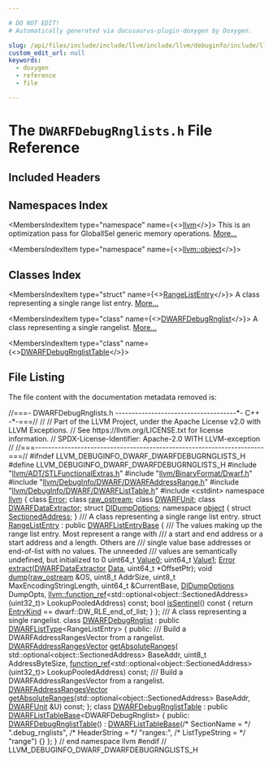 ```yaml
---

# DO NOT EDIT!
# Automatically generated via docusaurus-plugin-doxygen by Doxygen.

slug: /api/files/include/include/llvm/include/llvm/debuginfo/include/llvm/debuginfo/dwarf/dwarfdebugrnglists-h
custom_edit_url: null
keywords:
  - doxygen
  - reference
  - file

---
```





# The `DWARFDebugRnglists.h` File Reference

<DoxygenPage pluginConfig={pluginConfig}>



## Included Headers

<IncludesList>
<IncludesListItem
  filePath="llvm/ADT/STLFunctionalExtras.h"
  permalink="/docs/api/files/include/include/llvm/include/llvm/adt/stlfunctionalextras-h"
  isLocal="true" />
<IncludesListItem
  filePath="llvm/BinaryFormat/Dwarf.h"
  permalink="/docs/api/files/include/include/llvm/include/llvm/binaryformat/dwarf-h"
  isLocal="true" />
<IncludesListItem
  filePath="llvm/DebugInfo/DWARF/DWARFAddressRange.h"
  permalink="/docs/api/files/include/include/llvm/include/llvm/debuginfo/include/llvm/debuginfo/dwarf/dwarfaddressrange-h"
  isLocal="true" />
<IncludesListItem
  filePath="llvm/DebugInfo/DWARF/DWARFListTable.h"
  permalink="/docs/api/files/include/include/llvm/include/llvm/debuginfo/include/llvm/debuginfo/dwarf/dwarflisttable-h"
  isLocal="true" />
<IncludesListItem
  filePath="cstdint"
  permalink=""
  isLocal="false" />
</IncludesList>

## Namespaces Index

<MembersIndex>

<MembersIndexItem
  type="namespace"
  name={<><a href="/docs/api/namespaces/llvm">llvm</a></>}>
This is an optimization pass for GlobalISel generic memory operations. <a href="/docs/api/namespaces/llvm/#details">More...</a>
</MembersIndexItem>

<MembersIndexItem
  type="namespace"
  name={<><a href="/docs/api/namespaces/llvm/object">llvm::object</a></>}>
</MembersIndexItem>

</MembersIndex>

## Classes Index

<MembersIndex>

<MembersIndexItem
  type="struct"
  name={<><a href="/docs/api/structs/llvm/rangelistentry">RangeListEntry</a></>}>
A class representing a single range list entry. <a href="/docs/api/structs/llvm/rangelistentry/#details">More...</a>
</MembersIndexItem>

<MembersIndexItem
  type="class"
  name={<><a href="/docs/api/classes/llvm/dwarfdebugrnglist">DWARFDebugRnglist</a></>}>
A class representing a single rangelist. <a href="/docs/api/classes/llvm/dwarfdebugrnglist/#details">More...</a>
</MembersIndexItem>

<MembersIndexItem
  type="class"
  name={<><a href="/docs/api/classes/llvm/dwarfdebugrnglisttable">DWARFDebugRnglistTable</a></>}>
</MembersIndexItem>

</MembersIndex>


## File Listing

The file content with the documentation metadata removed is:

<ProgramListing>

<Link id="l00001" /><CodeLine lineNumber="1"><Highlight kind="comment">//===- DWARFDebugRnglists.h -------------------------------------&#42;- C++ -&#42;-===//</Highlight><Highlight kind="normal"></Highlight></CodeLine>
<Link id="l00002" /><CodeLine lineNumber="2"><Highlight kind="normal"></Highlight><Highlight kind="comment">//</Highlight><Highlight kind="normal"></Highlight></CodeLine>
<Link id="l00003" /><CodeLine lineNumber="3"><Highlight kind="normal"></Highlight><Highlight kind="comment">// Part of the LLVM Project, under the Apache License v2.0 with LLVM Exceptions.</Highlight><Highlight kind="normal"></Highlight></CodeLine>
<Link id="l00004" /><CodeLine lineNumber="4"><Highlight kind="normal"></Highlight><Highlight kind="comment">// See https://llvm.org/LICENSE.txt for license information.</Highlight><Highlight kind="normal"></Highlight></CodeLine>
<Link id="l00005" /><CodeLine lineNumber="5"><Highlight kind="normal"></Highlight><Highlight kind="comment">// SPDX-License-Identifier: Apache-2.0 WITH LLVM-exception</Highlight><Highlight kind="normal"></Highlight></CodeLine>
<Link id="l00006" /><CodeLine lineNumber="6"><Highlight kind="normal"></Highlight><Highlight kind="comment">//</Highlight><Highlight kind="normal"></Highlight></CodeLine>
<Link id="l00007" /><CodeLine lineNumber="7"><Highlight kind="normal"></Highlight><Highlight kind="comment">//===----------------------------------------------------------------------===//</Highlight><Highlight kind="normal"></Highlight></CodeLine>
<Link id="l00008" /><CodeLine lineNumber="8"><Highlight kind="normal"></Highlight></CodeLine>
<Link id="l00009" /><CodeLine lineNumber="9"><Highlight kind="normal"></Highlight><Highlight kind="preprocessor">#ifndef LLVM&#95;DEBUGINFO&#95;DWARF&#95;DWARFDEBUGRNGLISTS&#95;H</Highlight><Highlight kind="normal"></Highlight></CodeLine>
<Link id="l00010" /><CodeLine lineNumber="10"><Highlight kind="normal"></Highlight><Highlight kind="preprocessor">#define LLVM&#95;DEBUGINFO&#95;DWARF&#95;DWARFDEBUGRNGLISTS&#95;H</Highlight><Highlight kind="normal"></Highlight></CodeLine>
<Link id="l00011" /><CodeLine lineNumber="11"><Highlight kind="normal"></Highlight></CodeLine>
<Link id="l00012" /><CodeLine lineNumber="12"><Highlight kind="normal"></Highlight><Highlight kind="preprocessor">#include &quot;<a href="/docs/api/files/include/include/llvm/include/llvm/adt/stlfunctionalextras-h">llvm/ADT/STLFunctionalExtras.h</a>&quot;</Highlight><Highlight kind="normal"></Highlight></CodeLine>
<Link id="l00013" /><CodeLine lineNumber="13"><Highlight kind="normal"></Highlight><Highlight kind="preprocessor">#include &quot;<a href="/docs/api/files/include/include/llvm/include/llvm/binaryformat/dwarf-h">llvm/BinaryFormat/Dwarf.h</a>&quot;</Highlight><Highlight kind="normal"></Highlight></CodeLine>
<Link id="l00014" /><CodeLine lineNumber="14"><Highlight kind="normal"></Highlight><Highlight kind="preprocessor">#include &quot;<a href="/docs/api/files/include/include/llvm/include/llvm/debuginfo/include/llvm/debuginfo/dwarf/dwarfaddressrange-h">llvm/DebugInfo/DWARF/DWARFAddressRange.h</a>&quot;</Highlight><Highlight kind="normal"></Highlight></CodeLine>
<Link id="l00015" /><CodeLine lineNumber="15"><Highlight kind="normal"></Highlight><Highlight kind="preprocessor">#include &quot;<a href="/docs/api/files/include/include/llvm/include/llvm/debuginfo/include/llvm/debuginfo/dwarf/dwarflisttable-h">llvm/DebugInfo/DWARF/DWARFListTable.h</a>&quot;</Highlight><Highlight kind="normal"></Highlight></CodeLine>
<Link id="l00016" /><CodeLine lineNumber="16"><Highlight kind="normal"></Highlight><Highlight kind="preprocessor">#include &lt;cstdint&gt;</Highlight><Highlight kind="normal"></Highlight></CodeLine>
<Link id="l00017" /><CodeLine lineNumber="17"><Highlight kind="normal"></Highlight></CodeLine>
<Link id="l00018" /><CodeLine lineNumber="18"><Highlight kind="normal"></Highlight><Highlight kind="keyword">namespace </Highlight><Highlight kind="normal"><a href="/docs/api/namespaces/llvm">llvm</a> &#123;</Highlight></CodeLine>
<Link id="l00019" /><CodeLine lineNumber="19"><Highlight kind="normal"></Highlight></CodeLine>
<Link id="l00020" /><CodeLine lineNumber="20"><Highlight kind="normal"></Highlight><Highlight kind="keyword">class </Highlight><Highlight kind="normal"><a href="/docs/api/classes/llvm/error">Error</a>;</Highlight></CodeLine>
<Link id="l00021" /><CodeLine lineNumber="21"><Highlight kind="normal"></Highlight><Highlight kind="keyword">class </Highlight><Highlight kind="normal"><a href="/docs/api/classes/llvm/raw-ostream">raw&#95;ostream</a>;</Highlight></CodeLine>
<Link id="l00022" /><CodeLine lineNumber="22"><Highlight kind="normal"></Highlight><Highlight kind="keyword">class </Highlight><Highlight kind="normal"><a href="/docs/api/classes/llvm/dwarfunit-1">DWARFUnit</a>;</Highlight></CodeLine>
<Link id="l00023" /><CodeLine lineNumber="23"><Highlight kind="normal"></Highlight><Highlight kind="keyword">class </Highlight><Highlight kind="normal"><a href="/docs/api/classes/llvm/dwarfdataextractor">DWARFDataExtractor</a>;</Highlight></CodeLine>
<Link id="l00024" /><CodeLine lineNumber="24"><Highlight kind="normal"></Highlight><Highlight kind="keyword">struct </Highlight><Highlight kind="normal"><a href="/docs/api/structs/llvm/didumpoptions">DIDumpOptions</a>;</Highlight></CodeLine>
<Link id="l00025" /><CodeLine lineNumber="25"><Highlight kind="normal"></Highlight><Highlight kind="keyword">namespace </Highlight><Highlight kind="normal"><a href="/docs/api/namespaces/llvm/object">object</a> &#123;</Highlight></CodeLine>
<Link id="l00026" /><CodeLine lineNumber="26"><Highlight kind="normal"></Highlight><Highlight kind="keyword">struct </Highlight><Highlight kind="normal"><a href="/docs/api/structs/llvm/object/sectionedaddress">SectionedAddress</a>;</Highlight></CodeLine>
<Link id="l00027" /><CodeLine lineNumber="27"><Highlight kind="normal">&#125;</Highlight></CodeLine>
<Link id="l00028" /><CodeLine lineNumber="28"><Highlight kind="normal"></Highlight><Highlight kind="comment"></Highlight></CodeLine>
<Link id="l00029" /><CodeLine lineNumber="29"><Highlight kind="comment">/// A class representing a single range list entry.</Highlight><Highlight kind="normal"></Highlight></CodeLine>
<Link id="l00030" /><CodeLine lineNumber="30" lineLink="/docs/api/structs/llvm/rangelistentry"><Highlight kind="normal"></Highlight><Highlight kind="keyword">struct </Highlight><Highlight kind="normal"><a href="/docs/api/structs/llvm/rangelistentry">RangeListEntry</a> : </Highlight><Highlight kind="keyword">public</Highlight><Highlight kind="normal"> <a href="/docs/api/structs/llvm/dwarflistentrybase">DWARFListEntryBase</a> &#123;</Highlight><Highlight kind="comment"></Highlight></CodeLine>
<Link id="l00031" /><CodeLine lineNumber="31"><Highlight kind="comment">  /// The values making up the range list entry. Most represent a range with</Highlight></CodeLine>
<Link id="l00032" /><CodeLine lineNumber="32"><Highlight kind="comment">  /// a start and end address or a start address and a length. Others are</Highlight></CodeLine>
<Link id="l00033" /><CodeLine lineNumber="33"><Highlight kind="comment">  /// single value base addresses or end-of-list with no values. The unneeded</Highlight></CodeLine>
<Link id="l00034" /><CodeLine lineNumber="34"><Highlight kind="comment">  /// values are semantically undefined, but initialized to 0</Highlight><Highlight kind="normal"></Highlight></CodeLine>
<Link id="l00035" /><CodeLine lineNumber="35" lineLink="/docs/api/structs/llvm/rangelistentry/#accbdfd58f987c0f4687fb6785393e842"><Highlight kind="normal">  uint64&#95;t <a href="/docs/api/structs/llvm/rangelistentry/#accbdfd58f987c0f4687fb6785393e842">Value0</a>;</Highlight></CodeLine>
<Link id="l00036" /><CodeLine lineNumber="36" lineLink="/docs/api/structs/llvm/rangelistentry/#a4c65e91fb73159dbd285e5a205ffc1e6"><Highlight kind="normal">  uint64&#95;t <a href="/docs/api/structs/llvm/rangelistentry/#a4c65e91fb73159dbd285e5a205ffc1e6">Value1</a>;</Highlight></CodeLine>
<Link id="l00037" /><CodeLine lineNumber="37"><Highlight kind="normal"></Highlight></CodeLine>
<Link id="l00038" /><CodeLine lineNumber="38"><Highlight kind="normal">  <a href="/docs/api/classes/llvm/error">Error</a> <a href="/docs/api/files/lib/lib/transforms/lib/transforms/ipo/loopextractor-cpp/#a84dff14934298a71113ab11312c243f6">extract</a>(<a href="/docs/api/classes/llvm/dwarfdataextractor">DWARFDataExtractor</a> <a href="/docs/api/namespaces/llvm/#aa20539e89704d20b98b97e9c3feac934">Data</a>, uint64&#95;t &#42;OffsetPtr);</Highlight></CodeLine>
<Link id="l00039" /><CodeLine lineNumber="39"><Highlight kind="normal">  </Highlight><Highlight kind="keywordtype">void</Highlight><Highlight kind="normal"></Highlight></CodeLine>
<Link id="l00040" /><CodeLine lineNumber="40"><Highlight kind="normal">  <a href="/docs/api/structs/llvm/rangelistentry/#a9490d0b5d168b24193e600de304103e1">dump</a>(<a href="/docs/api/classes/llvm/raw-ostream">raw&#95;ostream</a> &amp;OS, uint8&#95;t AddrSize, uint8&#95;t MaxEncodingStringLength,</Highlight></CodeLine>
<Link id="l00041" /><CodeLine lineNumber="41"><Highlight kind="normal">       uint64&#95;t &amp;CurrentBase, <a href="/docs/api/structs/llvm/didumpoptions">DIDumpOptions</a> DumpOpts,</Highlight></CodeLine>
<Link id="l00042" /><CodeLine lineNumber="42"><Highlight kind="normal">       <a href="/docs/api/classes/llvm/function-ref">llvm::function&#95;ref</a>&lt;std::optional&lt;object::SectionedAddress&gt;(uint32&#95;t)&gt;</Highlight></CodeLine>
<Link id="l00043" /><CodeLine lineNumber="43"><Highlight kind="normal">           LookupPooledAddress) </Highlight><Highlight kind="keyword">const</Highlight><Highlight kind="normal">;</Highlight></CodeLine>
<Link id="l00044" /><CodeLine lineNumber="44" lineLink="/docs/api/structs/llvm/rangelistentry/#a89f52020604a40c9ee0aebb0099e3b73"><Highlight kind="normal">  </Highlight><Highlight kind="keywordtype">bool</Highlight><Highlight kind="normal"> <a href="/docs/api/structs/llvm/rangelistentry/#a89f52020604a40c9ee0aebb0099e3b73">isSentinel</a>()</Highlight><Highlight kind="keyword"> const </Highlight><Highlight kind="normal">&#123; </Highlight><Highlight kind="keywordflow">return</Highlight><Highlight kind="normal"> <a href="/docs/api/structs/llvm/dwarflistentrybase/#a53bb231c536be49c590132e10c5268dd">EntryKind</a> == dwarf::DW&#95;RLE&#95;end&#95;of&#95;list; &#125;</Highlight></CodeLine>
<Link id="l00045" /><CodeLine lineNumber="45"><Highlight kind="normal">&#125;;</Highlight></CodeLine>
<Link id="l00046" /><CodeLine lineNumber="46"><Highlight kind="normal"></Highlight><Highlight kind="comment"></Highlight></CodeLine>
<Link id="l00047" /><CodeLine lineNumber="47"><Highlight kind="comment">/// A class representing a single rangelist.</Highlight><Highlight kind="normal"></Highlight></CodeLine>
<Link id="l00048" /><CodeLine lineNumber="48" lineLink="/docs/api/classes/llvm/dwarfdebugrnglist"><Highlight kind="normal"></Highlight><Highlight kind="keyword">class </Highlight><Highlight kind="normal"><a href="/docs/api/classes/llvm/dwarfdebugrnglist">DWARFDebugRnglist</a> : </Highlight><Highlight kind="keyword">public</Highlight><Highlight kind="normal"> <a href="/docs/api/classes/llvm/dwarflisttype">DWARFListType</a>&lt;RangeListEntry&gt; &#123;</Highlight></CodeLine>
<Link id="l00049" /><CodeLine lineNumber="49"><Highlight kind="normal"></Highlight><Highlight kind="keyword">public</Highlight><Highlight kind="normal">:</Highlight><Highlight kind="comment"></Highlight></CodeLine>
<Link id="l00050" /><CodeLine lineNumber="50"><Highlight kind="comment">  /// Build a DWARFAddressRangesVector from a rangelist.</Highlight><Highlight kind="normal"></Highlight></CodeLine>
<Link id="l00051" /><CodeLine lineNumber="51"><Highlight kind="normal">  <a href="/docs/api/namespaces/llvm/#af7b7409cf7c2a265eb671b0023fb9ebf">DWARFAddressRangesVector</a> <a href="/docs/api/classes/llvm/dwarfdebugrnglist/#a08ab890d3a702ced75f774fa2bad2bbc">getAbsoluteRanges</a>(</Highlight></CodeLine>
<Link id="l00052" /><CodeLine lineNumber="52"><Highlight kind="normal">      std::optional&lt;object::SectionedAddress&gt; BaseAddr, uint8&#95;t AddressByteSize,</Highlight></CodeLine>
<Link id="l00053" /><CodeLine lineNumber="53"><Highlight kind="normal">      <a href="/docs/api/classes/llvm/function-ref">function&#95;ref</a>&lt;std::optional&lt;object::SectionedAddress&gt;(uint32&#95;t)&gt;</Highlight></CodeLine>
<Link id="l00054" /><CodeLine lineNumber="54"><Highlight kind="normal">          LookupPooledAddress) </Highlight><Highlight kind="keyword">const</Highlight><Highlight kind="normal">;</Highlight></CodeLine>
<Link id="l00055" /><CodeLine lineNumber="55"><Highlight kind="normal"></Highlight><Highlight kind="comment"></Highlight></CodeLine>
<Link id="l00056" /><CodeLine lineNumber="56"><Highlight kind="comment">  /// Build a DWARFAddressRangesVector from a rangelist.</Highlight><Highlight kind="normal"></Highlight></CodeLine>
<Link id="l00057" /><CodeLine lineNumber="57"><Highlight kind="normal">  <a href="/docs/api/namespaces/llvm/#af7b7409cf7c2a265eb671b0023fb9ebf">DWARFAddressRangesVector</a></Highlight></CodeLine>
<Link id="l00058" /><CodeLine lineNumber="58"><Highlight kind="normal">  <a href="/docs/api/classes/llvm/dwarfdebugrnglist/#a08ab890d3a702ced75f774fa2bad2bbc">getAbsoluteRanges</a>(std::optional&lt;object::SectionedAddress&gt; BaseAddr,</Highlight></CodeLine>
<Link id="l00059" /><CodeLine lineNumber="59"><Highlight kind="normal">                    <a href="/docs/api/classes/llvm/dwarfunit-1">DWARFUnit</a> &amp;U) </Highlight><Highlight kind="keyword">const</Highlight><Highlight kind="normal">;</Highlight></CodeLine>
<Link id="l00060" /><CodeLine lineNumber="60"><Highlight kind="normal">&#125;;</Highlight></CodeLine>
<Link id="l00061" /><CodeLine lineNumber="61"><Highlight kind="normal"></Highlight></CodeLine>
<Link id="l00062" /><CodeLine lineNumber="62" lineLink="/docs/api/classes/llvm/dwarfdebugrnglisttable"><Highlight kind="normal"></Highlight><Highlight kind="keyword">class </Highlight><Highlight kind="normal"><a href="/docs/api/classes/llvm/dwarfdebugrnglisttable/#a1635e938263ef527cd0c379511ed156a">DWARFDebugRnglistTable</a> : </Highlight><Highlight kind="keyword">public</Highlight><Highlight kind="normal"> <a href="/docs/api/classes/llvm/dwarflisttablebase/#af0bda9379098fea3e0212217a0b3f6a1">DWARFListTableBase</a>&lt;DWARFDebugRnglist&gt; &#123;</Highlight></CodeLine>
<Link id="l00063" /><CodeLine lineNumber="63"><Highlight kind="normal"></Highlight><Highlight kind="keyword">public</Highlight><Highlight kind="normal">:</Highlight></CodeLine>
<Link id="l00064" /><CodeLine lineNumber="64" lineLink="/docs/api/classes/llvm/dwarfdebugrnglisttable/#a1635e938263ef527cd0c379511ed156a"><Highlight kind="normal">  <a href="/docs/api/classes/llvm/dwarfdebugrnglisttable/#a1635e938263ef527cd0c379511ed156a">DWARFDebugRnglistTable</a>()</Highlight></CodeLine>
<Link id="l00065" /><CodeLine lineNumber="65"><Highlight kind="normal">      : <a href="/docs/api/classes/llvm/dwarflisttablebase/#af0bda9379098fea3e0212217a0b3f6a1">DWARFListTableBase</a>(</Highlight><Highlight kind="comment">/&#42; SectionName    = &#42;/</Highlight><Highlight kind="normal"> </Highlight><Highlight kind="stringliteral">&quot;.debug&#95;rnglists&quot;</Highlight><Highlight kind="normal">,</Highlight></CodeLine>
<Link id="l00066" /><CodeLine lineNumber="66"><Highlight kind="normal">                           </Highlight><Highlight kind="comment">/&#42; HeaderString   = &#42;/</Highlight><Highlight kind="normal"> </Highlight><Highlight kind="stringliteral">&quot;ranges:&quot;</Highlight><Highlight kind="normal">,</Highlight></CodeLine>
<Link id="l00067" /><CodeLine lineNumber="67"><Highlight kind="normal">                           </Highlight><Highlight kind="comment">/&#42; ListTypeString = &#42;/</Highlight><Highlight kind="normal"> </Highlight><Highlight kind="stringliteral">&quot;range&quot;</Highlight><Highlight kind="normal">) &#123;&#125;</Highlight></CodeLine>
<Link id="l00068" /><CodeLine lineNumber="68"><Highlight kind="normal">&#125;;</Highlight></CodeLine>
<Link id="l00069" /><CodeLine lineNumber="69"><Highlight kind="normal"></Highlight></CodeLine>
<Link id="l00070" /><CodeLine lineNumber="70"><Highlight kind="normal">&#125; </Highlight><Highlight kind="comment">// end namespace llvm</Highlight><Highlight kind="normal"></Highlight></CodeLine>
<Link id="l00071" /><CodeLine lineNumber="71"><Highlight kind="normal"></Highlight></CodeLine>
<Link id="l00072" /><CodeLine lineNumber="72"><Highlight kind="normal"></Highlight><Highlight kind="preprocessor">#endif </Highlight><Highlight kind="comment">// LLVM&#95;DEBUGINFO&#95;DWARF&#95;DWARFDEBUGRNGLISTS&#95;H</Highlight><Highlight kind="normal"></Highlight></CodeLine>

</ProgramListing>


</DoxygenPage>
